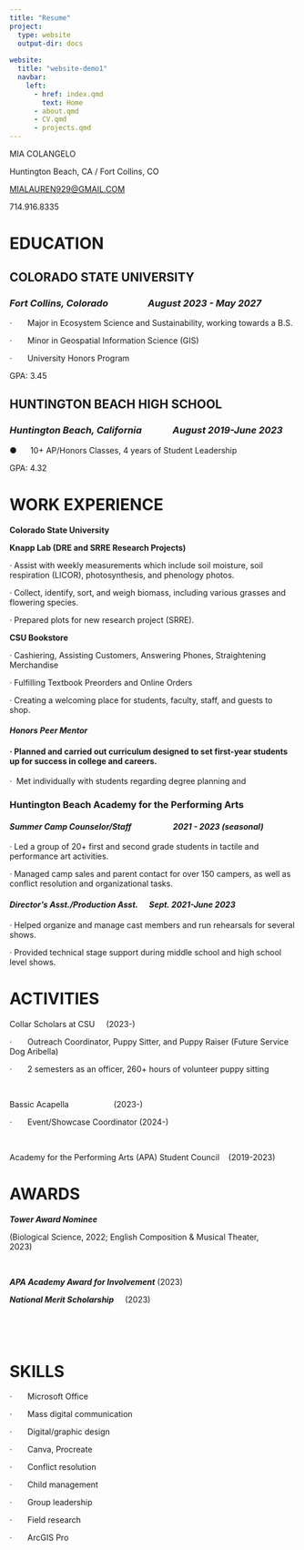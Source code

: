 ```yaml
---
title: "Resume"
project: 
  type: website
  output-dir: docs
  
website:
  title: "website-demo1"
  navbar: 
    left:
      - href: index.qmd
        text: Home
      - about.qmd
      - CV.qmd
      - projects.qmd
---
```


MIA COLANGELO

Huntington Beach, CA / Fort Collins, CO

[MIALAUREN929\@GMAIL.COM](mailto:MIALAUREN929@GMAIL.COM)

714.916.8335

# **EDUCATION**

## COLORADO STATE UNIVERSITY

### *Fort Collins, Colorado                  August 2023 - May 2027*

·       Major in Ecosystem Science and Sustainability, working towards a B.S.

·       Minor in Geospatial Information Science (GIS)

·       University Honors Program

GPA: 3.45

## HUNTINGTON BEACH HIGH SCHOOL

### *Huntington Beach, California              August 2019-June 2023*

●      10+ AP/Honors Classes, 4 years of Student Leadership

GPA: 4.32

# WORK EXPERIENCE

**Colorado State University**

**Knapp Lab (DRE and SRRE Research Projects)**

· Assist with weekly measurements which include soil moisture, soil respiration (LICOR), photosynthesis, and phenology photos.

· Collect, identify, sort, and weigh biomass, including various grasses and flowering species.

· Prepared plots for new research project (SRRE).

**CSU Bookstore**

· Cashiering, Assisting Customers, Answering Phones, Straightening Merchandise

· Fulfilling Textbook Preorders and Online Orders

· Creating a welcoming place for students, faculty, staff, and guests to shop. 

#### *Honors Peer Mentor* 

#### ·   Planned and carried out curriculum designed to set first-year students up for success in college and careers.

·  Met individually with students regarding degree planning and

### Huntington Beach Academy for the Performing Arts

#### *Summer Camp Counselor/Staff                      2021 - 2023 (seasonal)*

· Led a group of 20+ first and second grade students in tactile and performance art activities.

· Managed camp sales and parent contact for over 150 campers, as well as conflict resolution and organizational tasks.

#### *Director’s Asst./Production Asst.       Sept. 2021-June 2023*

· Helped organize and manage cast members and run rehearsals for several shows.

· Provided technical stage support during middle school and high school level shows.

# ACTIVITIES

Collar Scholars at CSU     (2023-)

·       Outreach Coordinator, Puppy Sitter, and Puppy Raiser (Future Service Dog Aribella)

·       2 semesters as an officer, 260+ hours of volunteer puppy sitting

 

Bassic Acapella                    (2023-)

·       Event/Showcase Coordinator (2024-)         

 

Academy for the Performing Arts (APA) Student Council    (2019-2023)

# **AWARDS**

***Tower Award Nominee***

(Biological Science, 2022; English Composition & Musical Theater, 2023)                                              

                                                           

***APA Academy Award for Involvement*** (2023)                                           

***National Merit Scholarship***     (2023)

 

 

# **SKILLS**

·       Microsoft Office

·       Mass digital communication

·       Digital/graphic design

·       Canva, Procreate

·       Conflict resolution

·       Child management

·       Group leadership

·       Field research

·       ArcGIS Pro

